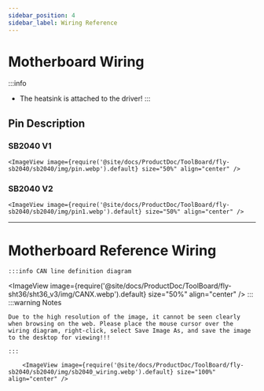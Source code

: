 ```yaml
---
sidebar_position: 4
sidebar_label: Wiring Reference
---
```


# Motherboard Wiring

:::info
* The heatsink is attached to the driver!
:::

## Pin Description

### SB2040 V1
    <ImageView image={require('@site/docs/ProductDoc/ToolBoard/fly-sb2040/sb2040/img/pin.webp').default} size="50%" align="center" />

### SB2040 V2
    <ImageView image={require('@site/docs/ProductDoc/ToolBoard/fly-sb2040/sb2040/img/pin1.webp').default} size="50%" align="center" />

---

# Motherboard Reference Wiring
    :::info CAN line definition diagram
<ImageView image={require('@site/docs/ProductDoc/ToolBoard/fly-sht36/sht36_v3/img/CANX.webp').default} size="50%" align="center" />
    :::
    :::warning Notes

    Due to the high resolution of the image, it cannot be seen clearly when browsing on the web. Please place the mouse cursor over the wiring diagram, right-click, select Save Image As, and save the image to the desktop for viewing!!!

    :::

        <ImageView image={require('@site/docs/ProductDoc/ToolBoard/fly-sb2040/sb2040/img/sb2040_wiring.webp').default} size="100%" align="center" />